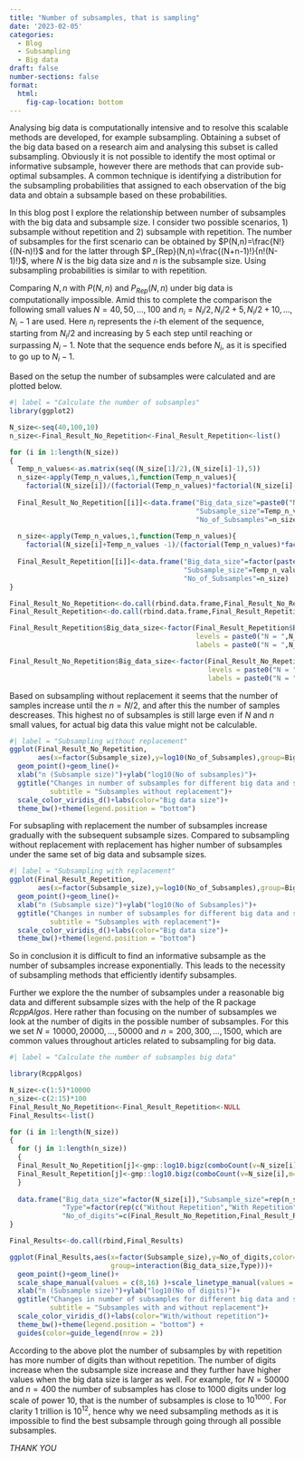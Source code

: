 ```yaml
---
title: "Number of subsamples, that is sampling"
date: '2023-02-05'
categories:
  - Blog
  - Subsampling
  - Big data
draft: false
number-sections: false
format:
  html:
    fig-cap-location: bottom
---
```


Analysing big data is computationally intensive and to resolve this scalable methods are developed, for example subsampling.
Obtaining a subset of the big data based on a research aim and analysing this subset is called subsampling. 
Obviously it is not possible to identify the most optimal or informative subsample, however there are methods that can provide sub-optimal subsamples.
A common technique is identifying a distribution for the subsampling probabilities that assigned to each observation of the big data and obtain a subsample based on these probabilities.

In this blog post I explore the relationship between number of subsamples with the big data and subsample size. 
I consider two possible scenarios, 1) subsample without repetition and 2) subsample with repetition. 
The number of subsamples for the first scenario can be obtained by $P(N,n)=\frac{N!}{(N-n)!}$ and for the latter through $P_{Rep}(N,n)=\frac{(N+n-1)!}{n!(N-1)!}$, where $N$ is the big data size and $n$ is the subsample size. 
Using subsampling probabilities is similar to with repetition. 

Comparing $N,n$ with $P(N,n)$ and $P_{Rep}(N,n)$ under big data is computationally impossible. 
Amid this to complete the comparison the following small values $N=40,50,\ldots,100$ and $n_i=N_i/2,N_i/2+5,N_i/2+10,\ldots,N_i-1$ are used.
Here $n_i$ represents the $i$-th element of the sequence, starting from $N_i/2$ and increasing by $5$ each step until reaching or surpassing $N_i−1$. 
Note that the sequence ends before $N_i$, as it is specified to go up to $N_i−1$.

Based on the setup the number of subsamples were calculated and are plotted below. 

```r
#| label = "Calculate the number of subsamples"
library(ggplot2)

N_size<-seq(40,100,10)
n_size<-Final_Result_No_Repetition<-Final_Result_Repetition<-list()

for (i in 1:length(N_size)) 
{
  Temp_n_values<-as.matrix(seq((N_size[1]/2),(N_size[i]-1),5))
  n_size<-apply(Temp_n_values,1,function(Temp_n_values){
    factorial(N_size[i])/(factorial(Temp_n_values)*factorial(N_size[i]-Temp_n_values)) })
  
  Final_Result_No_Repetition[[i]]<-data.frame("Big_data_size"=paste0("N = ",N_size[i]),
                                              "Subsample_size"=Temp_n_values,
                                              "No_of_Subsamples"=n_size)
  
  n_size<-apply(Temp_n_values,1,function(Temp_n_values){
    factorial(N_size[i]+Temp_n_values -1)/(factorial(Temp_n_values)*factorial(N_size[i]-1)) })
  
  Final_Result_Repetition[[i]]<-data.frame("Big_data_size"=factor(paste0("N = ",N_size[i])),
                                           "Subsample_size"=Temp_n_values,
                                           "No_of_Subsamples"=n_size)
}

Final_Result_No_Repetition<-do.call(rbind.data.frame,Final_Result_No_Repetition)
Final_Result_Repetition<-do.call(rbind.data.frame,Final_Result_Repetition)

Final_Result_Repetition$Big_data_size<-factor(Final_Result_Repetition$Big_data_size,
                                              levels = paste0("N = ",N_size),
                                              labels = paste0("N = ",N_size))

Final_Result_No_Repetition$Big_data_size<-factor(Final_Result_No_Repetition$Big_data_size,
                                                 levels = paste0("N = ",N_size),
                                                 labels = paste0("N = ",N_size))
```

Based on subsampling without replacement it seems that the number of samples increase until the $n=N/2$, and after this the number of samples descreases.
This highest no of subsamples is still large even if $N$ and $n$ small values, for actual big data this value might not be calculable. 

```r
#| label = "Subsampling without replacement"
ggplot(Final_Result_No_Repetition,
       aes(x=factor(Subsample_size),y=log10(No_of_Subsamples),group=Big_data_size,color=Big_data_size))+
  geom_point()+geom_line()+
  xlab("n (Subsample size)")+ylab("log10(No of subsamples)")+
  ggtitle("Changes in number of subsamples for different big data and subsample sizes",
          subtitle = "Subsamples without replacement")+
  scale_color_viridis_d()+labs(color="Big data size")+
  theme_bw()+theme(legend.position = "bottom")
```

For subsapling with replacement the number of subsamples increase gradually with the subsequent subsample sizes.
Compared to subsampling without replacement with replacement has higher number of subsamples under the same set of big data and subsample sizes. 

```r
#| label = "Subsampling with replacement"
ggplot(Final_Result_Repetition,
       aes(x=factor(Subsample_size),y=log10(No_of_Subsamples),group=Big_data_size,color=Big_data_size))+
  geom_point()+geom_line()+
  xlab("n (Subsample size)")+ylab("log10(No of Subsamples)")+
  ggtitle("Changes in number of subsamples for different big data and subsample sizes",
          subtitle = "Subsamples with replacement")+
  scale_color_viridis_d()+labs(color="Big data size")+
  theme_bw()+theme(legend.position = "bottom")
```

So in conclusion it is difficult to find an informative subsample as the number of subsamples increase exponentially. 
This leads to the necessity of subsampling methods that efficiently identify subsamples. 


Further we explore the the number of subsamples under a reasonable big data and different subsample sizes with the help of the R package *RcppAlgos*.
Here rather than focusing on the number of subsamples we look at the number of digits in the possible number of subsamples. 
For this we set $N=10000,20000,\ldots,50000$ and $n=200,300,\ldots,1500$, which are common values throughout articles related to subsampling for big data.

```r
#| label = "Calculate the number of subsamples big data"

library(RcppAlgos)

N_size<-c(1:5)*10000
n_size<-c(2:15)*100
Final_Result_No_Repetition<-Final_Result_Repetition<-NULL
Final_Results<-list()

for (i in 1:length(N_size)) 
{
  for (j in 1:length(n_size)) 
  {
  Final_Result_No_Repetition[j]<-gmp::log10.bigz(comboCount(v=N_size[i],m=n_size[j],repetition=FALSE))
  Final_Result_Repetition[j]<-gmp::log10.bigz(comboCount(v=N_size[i],m=n_size[j],repetition=TRUE))
  }
  
  data.frame("Big_data_size"=factor(N_size[i]),"Subsample_size"=rep(n_size,2),
             "Type"=factor(rep(c("Without Repetition","With Repetition"),each=length(n_size))),
             "No_of_digits"=c(Final_Result_No_Repetition,Final_Result_Repetition))->Final_Results[[i]]
}

Final_Results<-do.call(rbind,Final_Results)

ggplot(Final_Results,aes(x=factor(Subsample_size),y=No_of_digits,color=Big_data_size,shape=Type,linetype=Type,
                         group=interaction(Big_data_size,Type)))+
  geom_point()+geom_line()+
  scale_shape_manual(values = c(8,16) )+scale_linetype_manual(values = c("dotted","dashed"))+
  xlab("n (Subsample size)")+ylab("log10(No of digits)")+
  ggtitle("Changes in number of subsamples for different big data and subsample sizes",
          subtitle = "Subsamples with and without replacement")+
  scale_color_viridis_d()+labs(color="With/without repetition")+
  theme_bw()+theme(legend.position = "bottom") +
  guides(color=guide_legend(nrow = 2))
```

According to the above plot the number of subsamples by with repetition has more number of digits than without repetition.
The number of digits increase when the subsample size increase and they further have higher values when the big data size is larger as well.
For example, for $N=50000$ and $n=400$ the number of subsamples has close to 1000 digits under log scale of power 10, that is the number of subsamples is close to $10^1000$. 
For clarity 1 trillion is $10^12$, hence why we need subsampling methods as it is impossible to find the best subsample through going through all possible subsamples.

*THANK YOU*